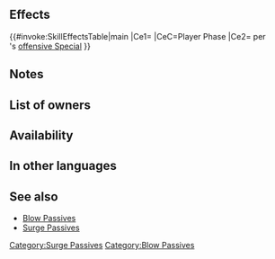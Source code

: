 {{Passive
|name=Surge Sparrow
|type=A
|exclusive=0
|canUseMove={{MoveList|All}}
|canUseWeapon={{WeaponList|Close}}
|intID=2705
|sort=4103
|value=8
|timingID=28
|abilityID=225
|limit1ID=1
|randomTimestamp=2021-09-17T07:00:00Z
|randomMinLv=36
|properties=random_owner
|1name=Surge Sparrow
|1tagid=SID_鬼神飛燕の迫撃3
|1required=Swift Sparrow 2
|1effect=If unit initiates combat, grants Atk/Spd+7 to unit during combat, and also, if unit deals damage to foe using a Special, restores HP = X% of unit's max HP (X = unit's max Special cooldown count value × 20, + 10; max 100). (Triggers even if 0 damage is dealt.)
|1cost=300
}}
==Effects==
{{#invoke:SkillEffectsTable|main
|Ce1={{Eft|Temporary buffs|Atk/Spd|7}}
|CeC=Player Phase
|Ce2={{Eft|Heal|20 x {{Tgt|Unit}}'s max<br>Special CD count, +10|percent=1|max=100%}} per<br>{{Tgt|Unit}}'s [[offensive Special]]
}}
==Notes==
{{IfUnitInitiates}}
{{Temporary buffs}}
{{CombatHPRecovery}}
==List of owners==
{{Skill Hero List}}
==Availability==
{{PassiveFocusList}}
{{PassiveDistributionList}}
{{PassiveCombatManualList}}
==In other languages==
{{OtherLanguages
|japanese=鬼神飛燕の迫撃
|german=Dreister Spatz
|spanishEU=Gorrión raudo
|spanishLA=Gorrión raudo
|french=Pic d'hirondelle
|italian=Rondine scattante
|chineseTW=鬼神飛燕迫擊
|portuguese=Pardal certeiro
}}
==See also==
{{See also skills|cond=(Description LIKE '%restores HP%of unit_s max HP%' OR Description LIKE '%restores%of unit_s maximum HP%' OR Description LIKE '%X = unit_s max special cooldown count value%') AND Exclusive='1'}}
* [[Blow Passives]]
* [[Skill families/A Passives#Surge|Surge Passives]]
{{Passives Navbox|A}}
[[Category:Surge Passives]]
[[Category:Blow Passives]]